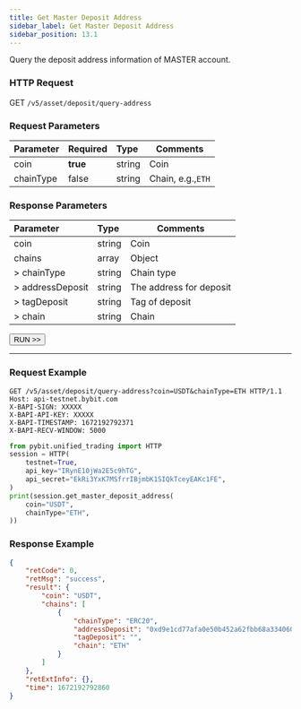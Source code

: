 ```yaml
---
title: Get Master Deposit Address
sidebar_label: Get Master Deposit Address
sidebar_position: 13.1
---
```


Query the deposit address information of MASTER account.

### HTTP Request
GET `/v5/asset/deposit/query-address`

### Request Parameters
| Parameter | Required | Type | Comments|
|:----- |:-------|:-----|------ |
|coin |**true** |string |Coin |
|chainType |false |string |Chain, e.g.,`ETH`|

### Response Parameters
| Parameter | Type | Comments|
|:----- |:-----|----- |
|coin |string |Coin |
|chains |array |Object |
|> chainType |string |Chain type |
|> addressDeposit |string |The address for deposit |
|> tagDeposit |string |Tag of deposit |
|> chain |string |Chain |

<a href="/api-explorer/v5/asset/master-deposit-addr"><Button>RUN >></Button></a>

---

### Request Example

<Tabs groupId="programming-languages">
<TabItem value="http" label="HTTP">

```http
GET /v5/asset/deposit/query-address?coin=USDT&chainType=ETH HTTP/1.1
Host: api-testnet.bybit.com
X-BAPI-SIGN: XXXXX
X-BAPI-API-KEY: XXXXX
X-BAPI-TIMESTAMP: 1672192792371
X-BAPI-RECV-WINDOW: 5000
```

</TabItem>
<TabItem value="python" label="Python">

```python
from pybit.unified_trading import HTTP
session = HTTP(
    testnet=True,
    api_key="IRynE10jWa2E5c9hTG",
    api_secret="EkRi3YxK7MSfrrIBjmbK1SIQkTceyEAKc1FE",
)
print(session.get_master_deposit_address(
    coin="USDT",
    chainType="ETH",
))
```

</TabItem>
</Tabs>

### Response Example

```json
{
    "retCode": 0,
    "retMsg": "success",
    "result": {
        "coin": "USDT",
        "chains": [
            {
                "chainType": "ERC20",
                "addressDeposit": "0xd9e1cd77afa0e50b452a62fbb68a3340602286c3",
                "tagDeposit": "",
                "chain": "ETH"
            }
        ]
    },
    "retExtInfo": {},
    "time": 1672192792860
}
```
